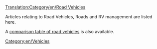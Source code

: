 [[Translation:Category/en/Road Vehicles]]

Articles relating to Road Vehicles, Roads and RV management are listed here.
{{en/Catmore}}

A [[en/Manual/Base Set/Road Vehicles/Road vehicle comparison|comparison table of road vehicles]] is also available.

[[Category:en/Vehicles]]